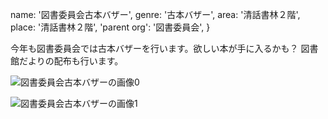   name: '図書委員会古本バザー',
  genre: '古本バザー',
  area: '清話書林２階',
  place: '清話書林２階',
  'parent org': '図書委員会',
}

今年も図書委員会では古本バザーを行います。欲しい本が手に入るかも？
図書館だよりの配布も行います。

![図書委員会古本バザーの画像0](/data/orgs/図書委員会古本バザー/img0.jpg)

![図書委員会古本バザーの画像1](/data/orgs/図書委員会古本バザー/img1.jpg)
